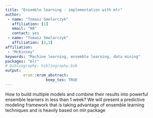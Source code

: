 ```yaml
---
title: "Ensemble learning - implementation with mlr"
author:
 - name: "Tomasz Smolarczyk"
   affiliation: [1]
   email: "NA"
   contact: yes
 - name: "Tomasz Smolarczyk"
   affiliation: [2,3]
affiliation:
 - "McKinsey"
keywords: "Machine learning, ensemble learning, data mining"
packages: "mlr"
# bibliography: bibliography.bib
output:  
        erum::erum_abstract:
                  keep_tex: TRUE
---
```


How to build multiple models and combine their results into powerful
ensemble learners in less than 1 week? We will present a predictive
modeling framework that is taking advantage of ensemble learning
techniques and is heavily based on mlr package

<!--  -->
<!--  -->
<!--  -->
